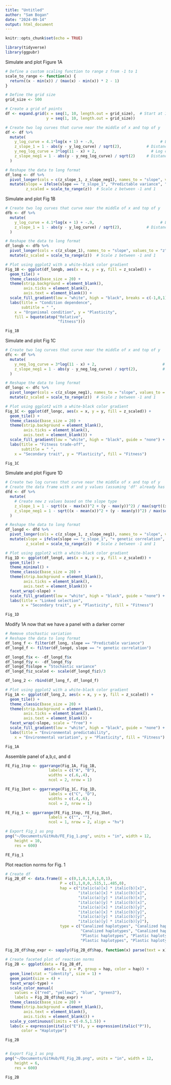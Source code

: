 ```yaml
---
title: "Untitled"
author: "Sam Bogan"
date: "2024-09-14"
output: html_document
---
```


```r
knitr::opts_chunk$set(echo = TRUE)

library(tidyverse)
library(ggpubr)

```

Simulate and plot Figure 1A

```r

# Define a custom scaling function to range z from -1 to 1
scale_to_range <- function(x) {
  return((x - min(x)) / (max(x) - min(x)) * 2 - 1)
}

# Define the grid size
grid_size <- 500

# Create a grid of points
df <- expand.grid(x = seq(1, 10, length.out = grid_size),  # Start at 1 to avoid log(0)
                  y = seq(1, 10, length.out = grid_size))

# Create two log curves that curve near the middle of x and top of y
df <- df %>%
  mutate(
    y_log_curve = 4.1*log(x + 1) + -.9,                             # Log curve peaks near the top of y (shifted)
    z_slope_1 = 1 - abs(y - y_log_curve) / sqrt(2),           # Distance to the curve for slope +1
    y_neg_log_curve = 3*log(11 - x) + 2,                        # Log curve for slope -1, mirrored
    z_slope_neg1 = 1 - abs(y - y_neg_log_curve) / sqrt(2)     # Distance to the mirrored curve
  )

# Reshape the data to long format
df_long <- df %>%
  pivot_longer(cols = c(z_slope_1, z_slope_neg1), names_to = "slope", values_to = "z") %>%
  mutate(slope = ifelse(slope == "z_slope_1", "Predictable variance", "Stochastic variance"),
         z_scaled = scale_to_range(z))  # Scale z between -1 and 1

```

Simulate and plot Fig 1B

```r

# Create two log curves that curve near the middle of x and top of y
dfb <- df %>%
  mutate(
    y_log_curve = 4.1*log(x + 1) + -.9,                             # Log curve peaks near the top of y (shifted)
    z_slope_1 = 1 - abs(y - y_log_curve) / sqrt(2),           # Distance to the curve for slope +1
  )

# Reshape the data to long format
df_longb <- dfb %>%
  pivot_longer(cols = c(z_slope_1), names_to = "slope", values_to = "z") %>%
  mutate(z_scaled = scale_to_range(z))  # Scale z between -1 and 1

# Plot using ggplot2 with a white-black color gradient
Fig_1B <- ggplot(df_longb, aes(x = x, y = y, fill = z_scaled)) +
  geom_tile() +
  theme_classic(base_size = 20) +
  theme(strip.background = element_blank(),
        axis.ticks = element_blank(),
        axis.text = element_blank()) +
  scale_fill_gradient(low = "white", high = "black", breaks = c(-1,0,1)) +
  labs(title = "Condition dependence",
       subtitle = " ",
    x = "Organismal condition", y = "Plasticity", 
    fill = bquote(atop("Relative",
                       "fitness")))

Fig_1B

```

Simulate and plot Fig 1C

```r

# Create two log curves that curve near the middle of x and top of y
dfc <- df %>%
  mutate(
    y_neg_log_curve = 3*log(11 - x) + 2,                             # Log curve peaks near the top of y (shifted)
    z_slope_neg1 = 1 - abs(y - y_neg_log_curve) / sqrt(2),           # Distance to the curve for slope +1
  )

# Reshape the data to long format
df_longc <- dfc %>%
  pivot_longer(cols = c(z_slope_neg1), names_to = "slope", values_to = "z") %>%
  mutate(z_scaled = scale_to_range(z))  # Scale z between -1 and 1

# Plot using ggplot2 with a white-black color gradient
Fig_1C <- ggplot(df_longc, aes(x = x, y = y, fill = z_scaled)) +
  geom_tile() +
  theme_classic(base_size = 20) +
  theme(strip.background = element_blank(),
        axis.ticks = element_blank(),
        axis.text = element_blank()) +
  scale_fill_gradient(low = "white", high = "black", guide = "none") +
  labs(title = "Fitness trade-off",
       subtitle = " ",
    x = "Secondary trait", y = "Plasticity", fill = "Fitness")

Fig_1C

```

Simulate and plot Figure 1D

```r

# Create two log curves that curve near the middle of x and top of y
# Create the data frame with x and y values (assuming 'df' already has x and y defined)
dfd <- df %>%
  mutate(
    # Create new z values based on the slope type
    z_slope_1 = 1 - sqrt((x - max(x))^2 + (y - max(y))^2) / max(sqrt((x - max(x))^2 + (y - max(y))^2)),  # Darker near top-right
    z_slope_neg1 = 1 - sqrt((x - mean(x))^2 + (y - mean(y))^2) / max(sqrt((x - mean(x))^2 + (y - mean(y))^2))  # Darker near the middle
  )

# Reshape the data to long format
df_longd <- dfd %>%
  pivot_longer(cols = c(z_slope_1, z_slope_neg1), names_to = "slope", values_to = "z") %>%
  mutate(slope = ifelse(slope == "z_slope_1", "+ genetic correlation", "- genetic correlation"),
         z_scaled = scale_to_range(z))  # Scale z between -1 and 1

# Plot using ggplot2 with a white-black color gradient
Fig_1D <- ggplot(df_longd, aes(x = x, y = y, fill = z_scaled)) +
  geom_tile() +
  theme_minimal() +
  theme_classic(base_size = 20) +
  theme(strip.background = element_blank(),
        axis.ticks = element_blank(),
        axis.text = element_blank()) +
  facet_wrap(~slope) +
  scale_fill_gradient(low = "white", high = "black", guide = "none") +
  labs(title = "Linked selection",
       x = "Secondary trait", y = "Plasticity", fill = "Fitness")

Fig_1D


```

Modify 1A now that we have a panel with a darker corner

```r

# Remove stochastic variation
# Reshape the data to long format
df_long_f <- filter(df_long, slope == "Predictable variance")
df_longd_f <- filter(df_longd, slope == "+ genetic correlation")

df_longd_f$x <- -df_longd_f$x
df_longd_f$y <- -df_longd_f$y
df_longd_f$slope = "Stochastic variance"
df_longd_f$z_scaled <- scale(df_longd_f$z)/3

df_long_2 <- rbind(df_long_f, df_longd_f)

# Plot using ggplot2 with a white-black color gradient
Fig_1A <- ggplot(df_long_2, aes(x = x, y = y, fill = z_scaled)) +
  geom_tile() +
  theme_classic(base_size = 20) +
  theme(strip.background = element_blank(),
        axis.ticks = element_blank(),
        axis.text = element_blank()) +
  facet_wrap(~slope, scale = "free") +
  scale_fill_gradient(low = "white", high = "black", guide = "none") +
  labs(title = "Environmental predictability",
    x = "Environmental variation", y = "Plasticity", fill = "Fitness")

Fig_1A

```

Assemble panel of a,b,c, and d

```r

FE_Fig_1top <- ggarrange(Fig_1A, Fig_1B,
                   labels = c("A", "B"),
                   widths = c(.6,.4),
                   ncol = 2, nrow = 1)

FE_Fig_1bot <- ggarrange(Fig_1C, Fig_1D,
                   labels = c("C", "D"),
                   widths = c(.4,.6),
                   ncol = 2, nrow = 1)

FE_Fig_1 <- ggarrange(FE_Fig_1top, FE_Fig_1bot,
                   labels = c("", ""),
                   ncol = 1, nrow = 2, align = "hv")

# Export Fig_1 as png
png("~/Documents/GitHub/FE_Fig_1.png", units = "in", width = 12, 
    height = 10, 
    res = 600)

FE_Fig_1

```

Plot reaction norms for Fig. 1

```r

# Create df
Fig_2B_df <- data.frame(E = c(0,1,0,1,0,1,0,1),
                        P = c(1,1,0,0,.515,1,.485,0),
                        hap = c("italic(a)[x] * italic(b)[x]",
                                "italic(a)[x] * italic(b)[x]",
                                "italic(a)[y] * italic(b)[x]",
                                "italic(a)[y] * italic(b)[x]",
                                "italic(a)[x] * italic(b)[y]",
                                "italic(a)[x] * italic(b)[y]",
                                "italic(a)[y] * italic(b)[y]",
                                "italic(a)[y] * italic(b)[y]"),
                        type = c("Canalized haplotypes", "Canalized haplotypes", 
                                 "Canalized haplotypes", "Canalized haplotypes",
                                 "Plastic haplotypes", "Plastic haplotypes",
                                 "Plastic haplotypes", "Plastic haplotypes"))
                         
Fig_2B_df$hap_expr <- sapply(Fig_2B_df$hap, function(x) parse(text = x))
              
# Create faceted plot of reaction norms
Fig_2B <- ggplot(data = Fig_2B_df,
                 aes(x = E, y = P, group = hap, color = hap)) +
  geom_line(stat = "identity", size = 1) +
  geom_point(size = 4) +
  facet_wrap(~type) +
  scale_color_manual(
    values = c("red", "yellow2", "blue", "green3"),
    labels = Fig_2B_df$hap_expr) +
  theme_classic(base_size = 20) +
  theme(strip.background = element_blank(),
        axis.text = element_blank(),
        axis.ticks = element_blank()) +
  scale_y_continuous(limits = c(-0.5,1.5)) +
  labs(x = expression(italic("E")), y = expression(italic("P")),
       color = "Haplotype")

Fig_2B


# Export Fig_1 as png
png("~/Documents/GitHub/FE_Fig_2B.png", units = "in", width = 12, 
    height = 6, 
    res = 600)

Fig_2B


```

